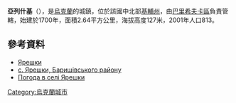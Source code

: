 {{coord|50|24|33|N|31|33|39|E|scale:30000|display=title}}

'''亞列什基'''（{{lang-uk|Ярешки}}），是[[烏克蘭|烏克蘭]]的城鎮，位於該國中北部[[基輔州|基輔州]]，由[[巴里希夫卡區|巴里希夫卡區]]負責管轄，始建於1700年，面積2.64平方公里，海拔高度127米，2001年人口813。

==參考資料==
*[http://w1.c1.rada.gov.ua/pls/z7502/A005?rdat1=04.11.2012&rf7571=15027 Ярешки]{{dead link|date=2017年11月 |bot=InternetArchiveBot |fix-attempted=yes }}
* [https://web.archive.org/web/20100119211735/http://baryshivka.kiev.ua/ с. Ярешки, Баришівського району]
* [http://weather.in.ua/ua/kievskaja/29613 Погода в селі Ярешки] {{Wayback|url=http://weather.in.ua/ua/kievskaja/29613 |date=20181211024337 }}

{{Ukraine-geo-stub}}
[[Category:烏克蘭城市|Category:烏克蘭城市]]